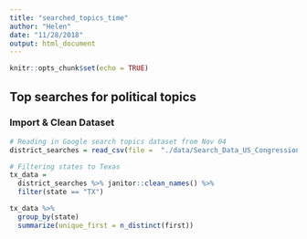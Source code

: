 ```yaml
---
title: "searched_topics_time"
author: "Helen"
date: "11/28/2018"
output: html_document
---
```


```r
knitr::opts_chunk$set(echo = TRUE)
```

## Top searches for political topics

### Import & Clean Dataset

```r
# Reading in Google search topics dataset from Nov 04
district_searches = read_csv(file =  "./data/Search_Data_US_Congressional_District_04Nov2018.csv")

# Filtering states to Texas 
tx_data = 
  district_searches %>% janitor::clean_names() %>% 
  filter(state == "TX")
```

```r
tx_data %>% 
  group_by(state)
  summarize(unique_first = n_distinct(first))
```


